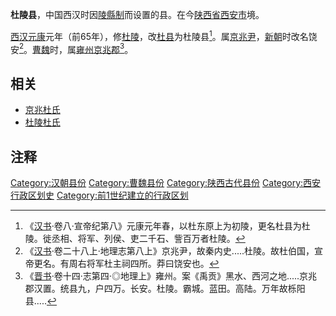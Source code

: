 '''杜陵县'''，中国西汉时因[[陵縣制|陵縣制]]而设置的县。在今[[陕西省|陕西省]][[西安市|西安市]]境。

[[西汉|西汉]][[元康_(西汉)|元康]]元年（前65年），修[[漢杜陵|杜陵]]，改[[杜县|杜县]]为杜陵县<ref>《[[汉书|汉书]]·卷八·宣帝纪第八》元康元年春，以杜东原上为初陵，更名杜县为杜陵。徙丞相、将军、列侯、吏二千石、訾百万者杜陵。</ref>。属[[京兆尹|京兆尹]]，[[新朝|新朝]]时改名饶安<ref>《[[汉书|汉书]]·卷二十八上·地理志第八上》京兆尹，故秦内史.....杜陵。故杜伯国，宣帝更名。有周右将军杜主祠四所。莽曰饶安也。</ref>。[[曹魏|曹魏]]时，属[[雍州刺史部|雍州]][[京兆郡|京兆郡]]<ref>《[[晋书|晋书]]·卷十四·志第四·◎地理上》雍州。案《禹贡》黑水、西河之地.....京兆郡汉置。统县九，户四万。长安。杜陵。霸城。蓝田。高陆。万年故栎阳县.....</ref>。
== 相关 ==
*[[京兆杜氏|京兆杜氏]]
*[[杜陵杜氏|杜陵杜氏]]

== 注释 ==
{{Reflist|2}}

{{漢朝司隸校尉部行政區劃|nocat}}
{{陕西行政区划小作品}}

[[Category:汉朝县份|Category:汉朝县份]]
[[Category:曹魏县份|Category:曹魏县份]]
[[Category:陕西古代县份|Category:陕西古代县份]]
[[Category:西安行政区划史|Category:西安行政区划史]]
[[Category:前1世纪建立的行政区划|Category:前1世纪建立的行政区划]]